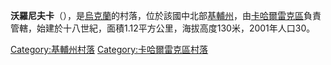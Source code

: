 {{coord|49|57|2|N|30|56|16|E|scale:30000|display=title}}

'''沃羅尼夫卡'''（{{lang-uk|Воронівка}}），是[[烏克蘭|烏克蘭]]的村落，位於該國中北部[[基輔州|基輔州]]，由[[卡哈爾雷克區|卡哈爾雷克區]]負責管轄，始建於十八世紀，面積1.12平方公里，海拔高度130米，2001年人口30。

{{DEFAULTSORT:Воронівка}}
[[Category:基輔州村落|Category:基輔州村落]]
[[Category:卡哈爾雷克區村落|Category:卡哈爾雷克區村落]]


{{Kiev-geo-stub}}